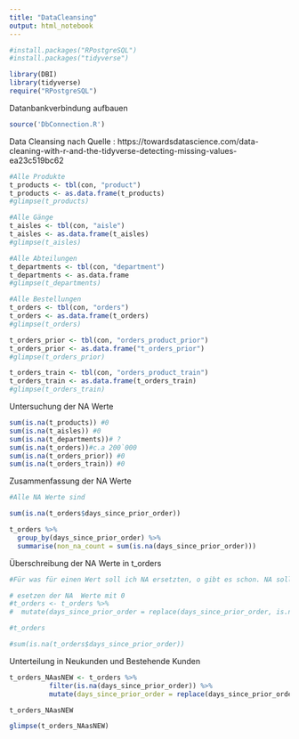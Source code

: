 ```yaml
---
title: "DataCleansing"
output: html_notebook
---
```

```r
#install.packages("RPostgreSQL")
#install.packages("tidyverse")

library(DBI)
library(tidyverse)
require("RPostgreSQL")
```
Datanbankverbindung aufbauen
```r
source('DbConnection.R')
```
Data Cleansing nach Quelle : https://towardsdatascience.com/data-cleaning-with-r-and-the-tidyverse-detecting-missing-values-ea23c519bc62
```r
#Alle Produkte
t_products <- tbl(con, "product")
t_products <- as.data.frame(t_products)
#glimpse(t_products)

#Alle Gänge
t_aisles <- tbl(con, "aisle")
t_aisles <- as.data.frame(t_aisles)
#glimpse(t_aisles)

#Alle Abteilungen
t_departments <- tbl(con, "department")
t_departments <- as.data.frame
#glimpse(t_departments)

#Alle Bestellungen
t_orders <- tbl(con, "orders")
t_orders <- as.data.frame(t_orders)
#glimpse(t_orders)

t_orders_prior <- tbl(con, "orders_product_prior")
t_orders_prior <- as.data.frame("t_orders_prior")
#glimpse(t_orders_prior)

t_orders_train <- tbl(con, "orders_product_train")
t_orders_train <- as.data.frame(t_orders_train)
#glimpse(t_orders_train)

```
Untersuchung der NA Werte
```r
sum(is.na(t_products)) #0
sum(is.na(t_aisles)) #0
sum(is.na(t_departments))# ?
sum(is.na(t_orders))#c.a 200`000
sum(is.na(t_orders_prior)) #0
sum(is.na(t_orders_train)) #0
```
Zusammenfassung der NA Werte
```r
#Alle NA Werte sind

sum(is.na(t_orders$days_since_prior_order))

t_orders %>% 
  group_by(days_since_prior_order) %>% 
  summarise(non_na_count = sum(is.na(days_since_prior_order)))
```
Überschreibung der NA Werte in t_orders
```r
#Für was für einen Wert soll ich NA ersetzten, o gibt es schon. NA sollten aussortiert werden

# esetzen der NA  Werte mit 0
#t_orders <- t_orders %>%
#  mutate(days_since_prior_order = replace(days_since_prior_order, is.na(days_since_prior_order), 0))

#t_orders

#sum(is.na(t_orders$days_since_prior_order))

```
Unterteilung in Neukunden und Bestehende Kunden 
```r
t_orders_NAasNEW <- t_orders %>%
          filter(is.na(days_since_prior_order)) %>%
          mutate(days_since_prior_order = replace(days_since_prior_order, x = is.na(days_since_prior_order), 0))

t_orders_NAasNEW

glimpse(t_orders_NAasNEW)
```